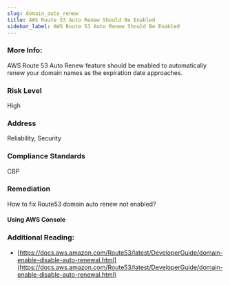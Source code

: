 ```yaml
---
slug: domain_auto_renew
title: AWS Route 53 Auto Renew Should Be Enabled
sidebar_label: AWS Route 53 Auto Renew Should Be Enabled
---
```


### More Info:

AWS Route 53 Auto Renew feature should be enabled to automatically renew your domain names as the expiration date approaches.

### Risk Level

High

### Address

Reliability, Security

### Compliance Standards

CBP

### Remediation

How to fix Route53 domain auto renew not enabled?

#### Using AWS Console

### Additional Reading:

- [https://docs.aws.amazon.com/Route53/latest/DeveloperGuide/domain-enable-disable-auto-renewal.html](https://docs.aws.amazon.com/Route53/latest/DeveloperGuide/domain-enable-disable-auto-renewal.html) 


